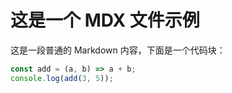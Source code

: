 # 这是一个 MDX 文件示例

这是一段普通的 Markdown 内容，下面是一个代码块：

```javascript
const add = (a, b) => a + b;
console.log(add(3, 5));
```